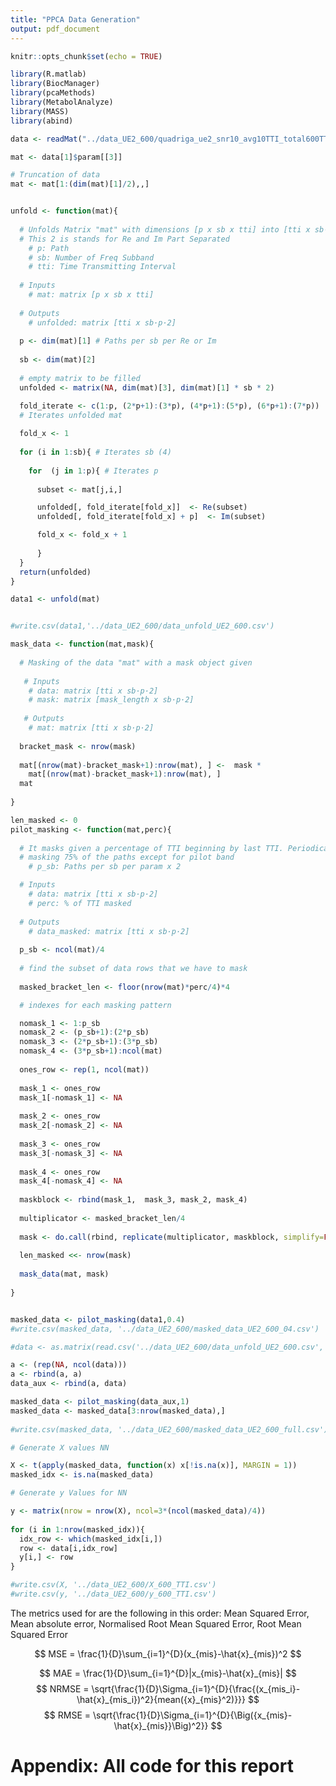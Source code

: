 ```yaml
---
title: "PPCA Data Generation"
output: pdf_document
---
```


```r
knitr::opts_chunk$set(echo = TRUE)
```



```r
library(R.matlab)
library(BiocManager)
library(pcaMethods)
library(MetabolAnalyze)
library(MASS)
library(abind)
```

```r
data <- readMat("../data_UE2_600/quadriga_ue2_snr10_avg10TTI_total600TTI_evalinterval1TTI_seed123.mat") 

mat <- data[1]$param[[3]]

# Truncation of data
mat <- mat[1:(dim(mat)[1]/2),,]


unfold <- function(mat){
  
  # Unfolds Matrix "mat" with dimensions [p x sb x tti] into [tti x sb·p·2]. 
  # This 2 is stands for Re and Im Part Separated
    # p: Path
    # sb: Number of Freq Subband
    # tti: Time Transmitting Interval 
  
  # Inputs
    # mat: matrix [p x sb x tti]
  
  # Outputs
    # unfolded: matrix [tti x sb·p·2]
  
  p <- dim(mat)[1] # Paths per sb per Re or Im
  
  sb <- dim(mat)[2] 
  
  # empty matrix to be filled
  unfolded <- matrix(NA, dim(mat)[3], dim(mat)[1] * sb * 2)

  fold_iterate <- c(1:p, (2*p+1):(3*p), (4*p+1):(5*p), (6*p+1):(7*p))  
  # Iterates unfolded mat 
  
  fold_x <- 1
  
  for (i in 1:sb){ # Iterates sb (4)
    
    for  (j in 1:p){ # Iterates p
      
      subset <- mat[j,i,]

      unfolded[, fold_iterate[fold_x]]  <- Re(subset) 
      unfolded[, fold_iterate[fold_x] + p]  <- Im(subset) 

      fold_x <- fold_x + 1  
      
      }
  }
  return(unfolded)
}

data1 <- unfold(mat) 


#write.csv(data1,'../data_UE2_600/data_unfold_UE2_600.csv')
```


```r


mask_data <- function(mat,mask){
  
  # Masking of the data "mat" with a mask object given
  
   # Inputs
    # data: matrix [tti x sb·p·2]
    # mask: matrix [mask_length x sb·p·2]
  
   # Outputs
    # mat: matrix [tti x sb·p·2]
  
  bracket_mask <- nrow(mask)
  
  mat[(nrow(mat)-bracket_mask+1):nrow(mat), ] <-  mask * 
    mat[(nrow(mat)-bracket_mask+1):nrow(mat), ]
  mat
  
}

len_masked <- 0
pilot_masking <- function(mat,perc){
  
  # It masks given a percentage of TTI beginning by last TTI. Periodically 
  # masking 75% of the paths except for pilot band
    # p_sb: Paths per sb per param x 2

  # Inputs
    # data: matrix [tti x sb·p·2]
    # perc: % of TTI masked 
  
  # Outputs
    # data_masked: matrix [tti x sb·p·2]
  
  p_sb <- ncol(mat)/4
  
  # find the subset of data rows that we have to mask
  
  masked_bracket_len <- floor(nrow(mat)*perc/4)*4

  # indexes for each masking pattern

  nomask_1 <- 1:p_sb
  nomask_2 <- (p_sb+1):(2*p_sb)
  nomask_3 <- (2*p_sb+1):(3*p_sb)
  nomask_4 <- (3*p_sb+1):ncol(mat)
  
  ones_row <- rep(1, ncol(mat))
  
  mask_1 <- ones_row
  mask_1[-nomask_1] <- NA
    
  mask_2 <- ones_row
  mask_2[-nomask_2] <- NA
    
  mask_3 <- ones_row
  mask_3[-nomask_3] <- NA
    
  mask_4 <- ones_row
  mask_4[-nomask_4] <- NA
    
  maskblock <- rbind(mask_1,  mask_3, mask_2, mask_4)
  
  multiplicator <- masked_bracket_len/4
  
  mask <- do.call(rbind, replicate(multiplicator, maskblock, simplify=FALSE)) 
  
  len_masked <<- nrow(mask)
  
  mask_data(mat, mask)
  
}


masked_data <- pilot_masking(data1,0.4)
#write.csv(masked_data, '../data_UE2_600/masked_data_UE2_600_04.csv')
```

```r
#data <- as.matrix(read.csv('../data_UE2_600/data_unfold_UE2_600.csv', row.names = 1))

a <- (rep(NA, ncol(data)))
a <- rbind(a, a)
data_aux <- rbind(a, data)

masked_data <- pilot_masking(data_aux,1)
masked_data <- masked_data[3:nrow(masked_data),]
  
#write.csv(masked_data, '../data_UE2_600/masked_data_UE2_600_full.csv')

```

```r
# Generate X values NN

X <- t(apply(masked_data, function(x) x[!is.na(x)], MARGIN = 1))
masked_idx <- is.na(masked_data)

# Generate y Values for NN

y <- matrix(nrow = nrow(X), ncol=3*(ncol(masked_data)/4))
  
for (i in 1:nrow(masked_idx)){
  idx_row <- which(masked_idx[i,])
  row <- data[i,idx_row]
  y[i,] <- row
}

#write.csv(X, '../data_UE2_600/X_600_TTI.csv')
#write.csv(y, '../data_UE2_600/y_600_TTI.csv')

```


The metrics used for are the following in this order: Mean Squared Error, Mean absolute error, Normalised Root Mean Squared Error, Root Mean Squared Error

$$
MSE = \frac{1}{D}\sum_{i=1}^{D}(x_{mis}-\hat{x}_{mis})^2
$$

$$
MAE = \frac{1}{D}\sum_{i=1}^{D}|x_{mis}-\hat{x}_{mis}|
$$
$$
NRMSE = \sqrt{\frac{1}{D}\Sigma_{i=1}^{D}{\frac{(x_{mis_i}-\hat{x}_{mis_i})^2}{mean({x}_{mis}^2)}}}
$$
$$
RMSE = \sqrt{\frac{1}{D}\Sigma_{i=1}^{D}{\Big({x_{mis}-\hat{x}_{mis}}\Big)^2}}
$$


# Appendix: All code for this report

```r
```


